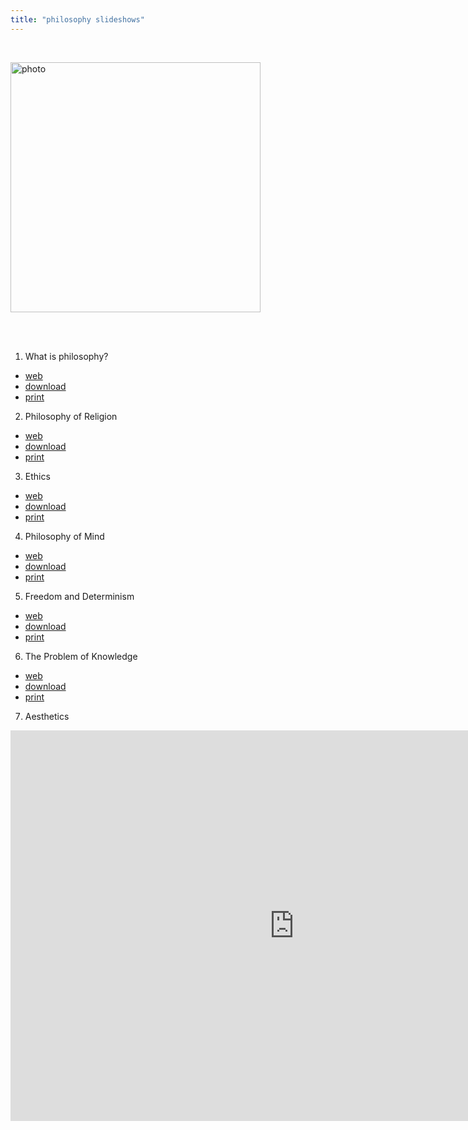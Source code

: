 ```yaml
---
title: "philosophy slideshows"
---
```


<br>

![photo](images/g-3.jpg){class="photo" width=400px}\


<br><br>

1. What is philosophy?
- [web](https://gwmatthews.github.io/philosophy-slideshows/01-slides.html)
- [download](https://gwmatthews.github.io/philosophy-slideshows/pdf/01-slides.pdf)
- [print](https://gwmatthews.github.io/philosophy-slideshows/pdf/01-handout.pdf)
2. Philosophy of Religion
- [web](https://gwmatthews.github.io/philosophy-slideshows/02-slides.html)
- [download](https://gwmatthews.github.io/philosophy-slideshows/pdf/02-slides.pdf)
- [print](https://gwmatthews.github.io/philosophy-slideshows/pdf/02-handout.pdf)
3. Ethics
- [web](https://gwmatthews.github.io/philosophy-slideshows/03-slides.html)
- [download](https://gwmatthews.github.io/philosophy-slideshows/pdf/03-slides.pdf)
- [print](https://gwmatthews.github.io/philosophy-slideshows/pdf/03-handout.pdf)
4. Philosophy of Mind
- [web](https://gwmatthews.github.io/philosophy-slideshows/04-slides.html)
- [download](https://gwmatthews.github.io/philosophy-slideshows/pdf/04-slides.pdf)
- [print](https://gwmatthews.github.io/philosophy-slideshows/pdf/04-handout.pdf)
5. Freedom and Determinism
- [web](https://gwmatthews.github.io/philosophy-slideshows/05-slides.html)
- [download](https://gwmatthews.github.io/philosophy-slideshows/pdf/05-slides.pdf)
- [print](https://gwmatthews.github.io/philosophy-slideshows/pdf/05-handout.pdf)
6. The Problem of Knowledge
- [web](https://gwmatthews.github.io/philosophy-slideshows/06-slides.html)
- [download](https://gwmatthews.github.io/philosophy-slideshows/pdf/06-slides.pdf)
- [print](https://gwmatthews.github.io/philosophy-slideshows/pdf/06-handout.pdf)
7. Aesthetics
<!-- - [web](https://gwmatthews.github.io/philosophy-slideshows/07-slides.html)
- [download](https://gwmatthews.github.io/philosophy-slideshows/pdf/07-slides.pdf)
- [print](https://gwmatthews.github.io/philosophy-slideshows/pdf/07-handout.pdf) -->

<iframe src="http://www.6worlds.net/science-blog/wp-admin/admin-ajax.php?action=h5p_embed&id=1" width="908" height="625" frameborder="0" allowfullscreen="allowfullscreen"></iframe>
